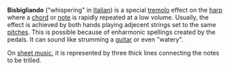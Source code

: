 '''Bisbigliando''' ("whispering" in [[Italian language|Italian]]) is a special [[tremolo]] effect on the [[harp]] where a [[chord (music)|chord]] or [[note]] is rapidly repeated at a low volume. Usually, the effect is achieved by both hands playing adjecent strings set to the same [[pitch (music)|pitch]]es.  This is possible because of enharmonic spellings created by the pedals.
It can sound like strumming a [[guitar]] or even "watery".

On [[sheet music]], it is represented by three thick lines connecting the notes to be trilled.

{{musical-instrument-stub}}